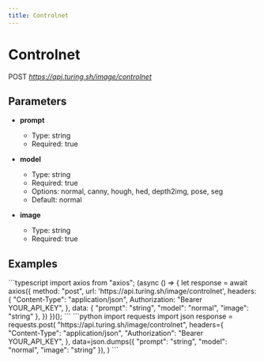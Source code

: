 ```yaml
---
title: Controlnet
---
```


# Controlnet
POST *https://api.turing.sh/image/controlnet*
## Parameters


- **prompt**
  - Type: string
  - Required: true

- **model**
  - Type: string
  - Required: true
  - Options: normal, canny, hough, hed, depth2img, pose, seg
  - Default: normal

- **image**
  - Type: string
  - Required: true

## Examples

<CodeGroup title="Controlnet example">
  ```typescript
  import axios from "axios";
  (async () => {
    let response = await axios({
      method: "post",
      url: 'https://api.turing.sh/image/controlnet',
      headers: {
        "Content-Type": "application/json",
        Authorization: "Bearer YOUR_API_KEY",
      },
      data: {
  "prompt": "string",
  "model": "normal",
  "image": "string"
},
    })
  })();
  ```
  ```python
  import requests
  import json
  response = requests.post(
    "https://api.turing.sh/image/controlnet",
    headers={
      "Content-Type": "application/json",
      "Authorization": "Bearer YOUR_API_KEY",
    },
    data=json.dumps({
  "prompt": "string",
  "model": "normal",
  "image": "string"
}),
  )
  ```
</CodeGroup>